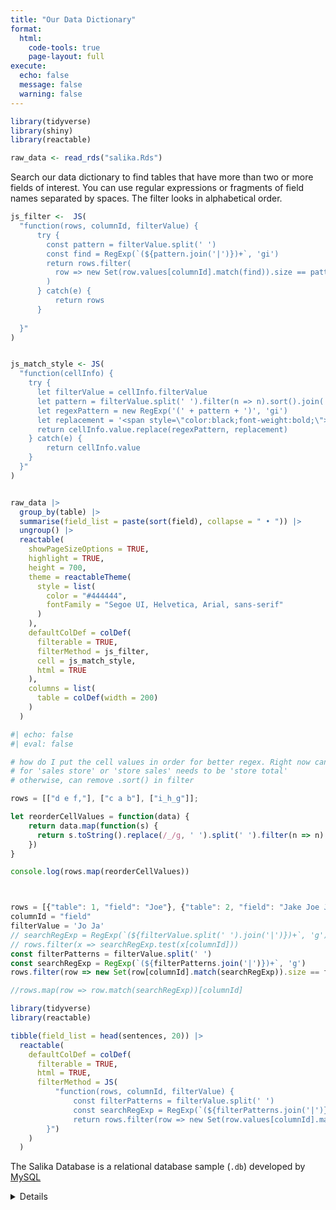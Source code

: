 ```yaml
---
title: "Our Data Dictionary"
format: 
  html:
    code-tools: true
    page-layout: full
execute: 
  echo: false
  message: false
  warning: false
---
```


```r
library(tidyverse)
library(shiny)
library(reactable)

raw_data <- read_rds("salika.Rds")
```


Search our data dictionary to find tables that have more than two or more fields of interest. You can use regular expressions or fragments of field names separated by spaces. The filter looks in alphabetical order.

```r
js_filter <-  JS(
  "function(rows, columnId, filterValue) {
      try {
        const pattern = filterValue.split(' ')
        const find = RegExp(`(${pattern.join('|')})+`, 'gi')
        return rows.filter(
          row => new Set(row.values[columnId].match(find)).size == pattern.length
        )
      } catch(e) {
          return rows
      }
       
  }"
)


js_match_style <- JS(
  "function(cellInfo) {
    try {
      let filterValue = cellInfo.filterValue
      let pattern = filterValue.split(' ').filter(n => n).sort().join('|')
      let regexPattern = new RegExp('(' + pattern + ')', 'gi')
      let replacement = '<span style=\"color:black;font-weight:bold;\">$1</span>'
      return cellInfo.value.replace(regexPattern, replacement)
    } catch(e) {
        return cellInfo.value
    }
  }"
)


raw_data |>
  group_by(table) |>
  summarise(field_list = paste(sort(field), collapse = " • ")) |>
  ungroup() |>
  reactable(
    showPageSizeOptions = TRUE,
    highlight = TRUE, 
    height = 700,
    theme = reactableTheme(
      style = list(
        color = "#444444",
        fontFamily = "Segoe UI, Helvetica, Arial, sans-serif"
      )
    ),
    defaultColDef = colDef(
      filterable = TRUE,
      filterMethod = js_filter,
      cell = js_match_style,
      html = TRUE
    ),
    columns = list(
      table = colDef(width = 200)
    )
  )
```


```r
#| echo: false
#| eval: false

# how do I put the cell values in order for better regex. Right now can't search
# for 'sales store' or 'store sales' needs to be 'store total'
# otherwise, can remove .sort() in filter

```

```js
rows = [["d e f,"], ["c a b"], ["i_h_g"]];

let reorderCellValues = function(data) {
    return data.map(function(s) {
      return s.toString().replace(/_/g, ' ').split(' ').filter(n => n).sort().join(' ')
    })
}

console.log(rows.map(reorderCellValues))



rows = [{"table": 1, "field": "Joe"}, {"table": 2, "field": "Jake Joe Joey"}]
columnId = "field"
filterValue = 'Jo Ja'
// searchRegExp = RegExp(`(${filterValue.split(' ').join('|')})+`, 'g')
// rows.filter(x => searchRegExp.test(x[columnId]))
const filterPatterns = filterValue.split(' ')
const searchRegExp = RegExp(`(${filterPatterns.join('|')})+`, 'g')
rows.filter(row => new Set(row[columnId].match(searchRegExp)).size == filterPatterns.length)

//rows.map(row => row.match(searchRegExp))[columnId]
```

```r
library(tidyverse)
library(reactable)

tibble(field_list = head(sentences, 20)) |>
  reactable(
    defaultColDef = colDef(
      filterable = TRUE,
      html = TRUE,
      filterMethod = JS(
          "function(rows, columnId, filterValue) {
              const filterPatterns = filterValue.split(' ')
              const searchRegExp = RegExp(`(${filterPatterns.join('|')})+`, 'gi')
              return rows.filter(row => new Set(row.values[columnId].match(searchRegExp)).size == filterPatterns.length)
        }")
    )
  )
```

The Salika Database is a relational database sample (`.db`) developed by [MySQL](https://www.jooq.org/sakila)

<details>

[Posit contest details](https://www.rstudio.com/blog/rstudio-table-contest-2022/)


</details>
